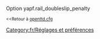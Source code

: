 {{fr/Amorce}}
Option yapf.rail_doubleslip_penalty

<small><<Retour à [[Main/fr/Openttd.cfg|openttd.cfg]]</small>
[[Category:fr/Réglages et préférences]]